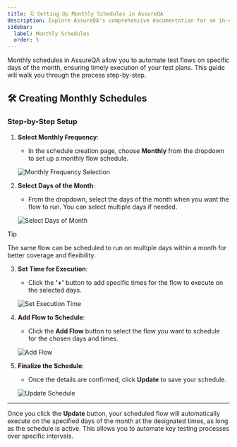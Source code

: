 ```yaml
---
title: 🗓️ Setting Up Monthly Schedules in AssureQA
description: Explore AssureQA's comprehensive documentation for an in-depth look at our services and tools.
sidebar:
  label: Monthly Schedules
  order: 5
---
```


Monthly schedules in AssureQA allow you to automate test flows on specific days of the month, ensuring timely execution of your test plans. This guide will walk you through the process step-by-step.

## 🛠️ Creating Monthly Schedules

### Step-by-Step Setup

1. **Select Monthly Frequency**:
   - In the schedule creation page, choose **Monthly** from the dropdown to set up a monthly flow schedule.

   ![Monthly Frequency Selection](/images/MS%201.png)

2. **Select Days of the Month**:
   - From the dropdown, select the days of the month when you want the flow to run. You can select multiple days if needed.

   ![Select Days of Month](/images/MS%203.jpg)
   
> [!TIP]  
> The same flow can be scheduled to run on multiple days within a month for better coverage and flexibility.

3. **Set Time for Execution**:
   - Click the **'+'** button to add specific times for the flow to execute on the selected days.

   ![Set Execution Time](/images/MS%204.jpg)

4. **Add Flow to Schedule**:
   - Click the **Add Flow** button to select the flow you want to schedule for the chosen days and times.

   ![Add Flow](/images/MS%206.jpg)

5. **Finalize the Schedule**:
   - Once the details are confirmed, click **Update** to save your schedule.

   ![Update Schedule](/images/MS%207.jpg)

---

Once you click the **Update** button, your scheduled flow will automatically execute on the specified days of the month at the designated times, as long as the schedule is active. This allows you to automate key testing processes over specific intervals.


